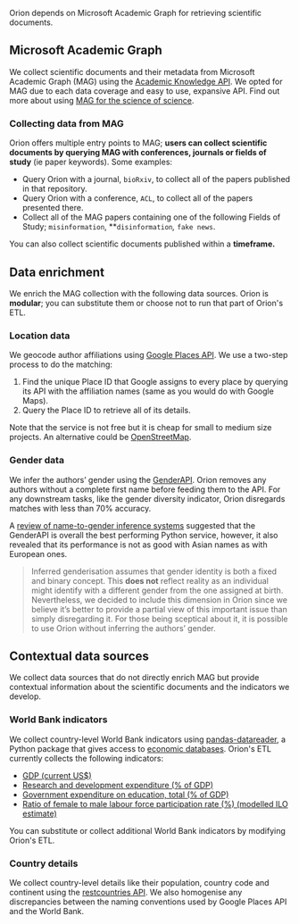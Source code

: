 Orion depends on Microsoft Academic Graph for retrieving scientific documents.

## Microsoft Academic Graph ##

We collect scientific documents and their metadata from Microsoft Academic Graph (MAG) using the [Academic Knowledge API](https://www.microsoft.com/en-us/research/project/academic-knowledge/). We opted for MAG due to each data coverage and easy to use, expansive API. Find out more about using [MAG for the science of science](https://www.frontiersin.org/articles/10.3389/fdata.2019.00045/full).

### Collecting data from MAG ###

Orion offers multiple entry points to MAG; **users can collect scientific documents by querying MAG with conferences, journals or fields of study** (ie paper keywords). Some examples:

- Query Orion with a journal, `bioRxiv`, to collect all of the papers published in that repository.
- Query Orion with a conference, `ACL`, to collect all of the papers presented there.
- Collect all of the MAG papers containing one of the following Fields of Study; `misinformation`, **`disinformation`*,* `fake news`.

You can also collect scientific documents published within a **timeframe.** 

## Data enrichment ##

We enrich the MAG collection with the following data sources. Orion is **modular**; you can substitute them or choose not to run that part of Orion's ETL.

### Location data ###

We geocode author affiliations using [Google Places API](https://developers.google.com/places/web-service/intro). We use a two-step process to do the matching:

1. Find the unique Place ID that Google assigns to every place by querying its API with the affiliation names (same as you would do with Google Maps).
2. Query the Place ID to retrieve all of its details.

Note that the service is not free but it is cheap for small to medium size projects. An alternative could be [OpenStreetMap](https://wiki.openstreetmap.org/wiki/API_v0.6).

### Gender data ###

We infer the authors’ gender using the [GenderAPI](https://gender-api.com/). Orion removes any authors without a complete first name before feeding them to the API. For any downstream tasks, like the gender diversity indicator, Orion disregards matches with less than 70% accuracy.

A [review of name-to-gender inference systems](https://peerj.com/articles/cs-156/) suggested that the GenderAPI is overall the best performing Python service, however, it also revealed that its performance is not as good with Asian names as with European ones.

>Inferred genderisation assumes that gender identity is both a fixed and binary concept. This **does not** reflect reality as an individual might identify with a different gender from the one assigned at birth. Nevertheless, we decided to include this dimension in Orion since we believe it’s better to provide a partial view of this important issue than simply disregarding it. For those being sceptical about it, it is possible to use Orion without inferring the authors’ gender.

## Contextual data sources ##

We collect data sources that do not directly enrich MAG but provide contextual information about the scientific documents and the indicators we develop. 

### World Bank indicators ###

We collect country-level World Bank indicators using [pandas-datareader](https://github.com/pydata/pandas-datareader), a Python package that gives access to [economic databases](https://pandas-datareader.readthedocs.io/en/latest/readers/index.html). Orion's ETL currently collects the following indicators:

- [GDP (current US$)](https://data.worldbank.org/indicator/NY.GDP.MKTP.CD)
- [Research and development expenditure (% of GDP)](https://data.worldbank.org/indicator/GB.XPD.RSDV.GD.ZS)
- [Government expenditure on education, total (% of GDP)](https://data.worldbank.org/indicator/SE.XPD.TOTL.GD.ZS)
- [Ratio of female to male labour force participation rate (%) (modelled ILO estimate)](https://data.worldbank.org/indicator/SL.TLF.CACT.FM.ZS)

You can substitute or collect additional World Bank indicators by modifying Orion's ETL. 

### Country details ###

We collect country-level details like their population, country code and continent using the [restcountries API](https://github.com/apilayer/restcountries). We also homogenise any discrepancies between the naming conventions used by Google Places API and the World Bank.
